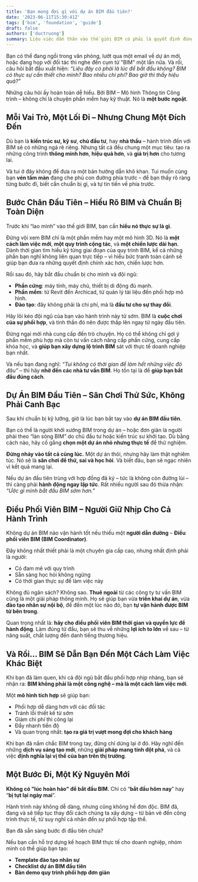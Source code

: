 ```yaml
---
title: 'Bạn mong đợi gì với dự án BIM đầu tiên?'
date: '2023-06-11T15:30:41Z'
tags: ['bim', 'foundation', 'guide']
draft: false
authors: ['ductruong']
summary: Liệu việc dấn thân vào thế giới BIM có phải là quyết định đúng đắn? Liệu chúng ta sẽ bắt đầu từ đâu? Chi phí sẽ là bao nhiêu? Và quan trọng nhất, bao giờ thì trái ngọt đầu tiên sẽ đến? Những câu hỏi này hoàn toàn chính đáng, bởi đây là một bước ngoặt lớn trong sự phát triển của doanh nghiệp bạn.
---
```


Bạn có thể đang ngồi trong văn phòng, lướt qua một email về dự án mới, hoặc đang họp với đối tác thì nghe đến cụm từ "BIM" một lần nữa. Và rồi, câu hỏi bắt đầu xuất hiện: _“Liệu đây có phải là lúc để bắt đầu không? BIM có thực sự cần thiết cho mình? Bao nhiêu chi phí? Bao giờ thì thấy hiệu quả?”_

Những câu hỏi ấy hoàn toàn dễ hiểu. Bởi BIM – Mô hình Thông tin Công trình – không chỉ là chuyện phần mềm hay kỹ thuật. Nó là **một bước ngoặt**.

<TOCInline toc={props.toc} exclude="" />

## **Mỗi Vai Trò, Một Lối Đi – Nhưng Chung Một Đích Đến**

Dù bạn là **kiến trúc sư, kỹ sư**, **chủ đầu tư**, hay **nhà thầu** – hành trình đến với BIM sẽ có những ngả rẽ riêng. Nhưng tất cả đều chung một mục tiêu: tạo ra những công trình **thông minh hơn**, **hiệu quả hơn**, và **giá trị hơn** cho tương lai.

Và tui ở đây không để đưa ra một bản hướng dẫn khô khan. Tui muốn cùng bạn **vén tấm màn** đang che phủ con đường phía trước – để bạn thấy rõ ràng từng bước đi, biết cần chuẩn bị gì, và tự tin tiến về phía trước.

## **Bước Chân Đầu Tiên – Hiểu Rõ BIM và Chuẩn Bị Toàn Diện**

Trước khi “lao mình” vào thế giới BIM, bạn cần **hiểu nó thực sự là gì**.

Đừng vội xem BIM chỉ là một phần mềm hay một mô hình 3D. Nó là **một cách làm việc mới**, **một quy trình cộng tác**, và **một chiến lược dài hạn**. Dành thời gian tìm hiểu kỹ từng giai đoạn của quy trình BIM, kể cả những phần bạn nghĩ không liên quan trực tiếp – vì hiểu bức tranh toàn cảnh sẽ giúp bạn đưa ra những quyết định chính xác hơn, chiến lược hơn.

Rồi sau đó, hãy bắt đầu chuẩn bị cho mình và đội ngũ:

- **Phần cứng**: máy tính, máy chủ, thiết bị di động đủ mạnh.
- **Phần mềm**: từ Revit đến Archicad, từ quản lý tài liệu đến phối hợp mô hình.
- **Đào tạo**: đây không phải là chi phí, mà là **đầu tư cho sự thay đổi**.

Hãy lôi kéo đội ngũ của bạn vào hành trình này từ sớm. BIM là **cuộc chơi của sự phối hợp**, và tinh thần đó nên được thắp lên ngay từ ngày đầu tiên.

Đừng ngại mời nhà cung cấp đến trò chuyện. Họ có thể không chỉ gợi ý phần mềm phù hợp mà còn tư vấn cách nâng cấp phần cứng, cung cấp khóa học, và **giúp bạn xây dựng lộ trình BIM** sát với thực tế doanh nghiệp bạn nhất.

Và nếu bạn đang nghĩ: _“Tui không có thời gian để làm hết những việc đó đâu”_ – thì hãy **nhờ đến các nhà tư vấn BIM**. Họ tồn tại là để **giúp bạn bắt đầu đúng cách**.

## **Dự Án BIM Đầu Tiên – Sân Chơi Thử Sức, Không Phải Canh Bạc**

Sau khi chuẩn bị kỹ lưỡng, giờ là lúc bạn bắt tay vào **dự án BIM đầu tiên**.

Bạn có thể là người khởi xướng BIM trong dự án – hoặc đơn giản là người phải theo “làn sóng BIM” do chủ đầu tư hoặc kiến trúc sư khởi tạo. Dù bằng cách nào, hãy cố gắng **chọn một dự án nhỏ nhưng thực tế** để thử nghiệm.

**Đừng nhảy vào tất cả cùng lúc.** Một dự án thôi, nhưng hãy làm thật nghiêm túc. Nó sẽ là **sân chơi để thử, sai và học hỏi**. Và biết đâu, bạn sẽ ngạc nhiên vì kết quả mang lại.

Nếu dự án đầu tiên trùng với hợp đồng đã ký – tức là không còn đường lùi – thì càng phải **hành động ngay lập tức**. Rất nhiều người sau đó thừa nhận: _“Ước gì mình bắt đầu BIM sớm hơn.”_

## **Điều Phối Viên BIM – Người Giữ Nhịp Cho Cả Hành Trình**

Không dự án BIM nào vận hành tốt nếu thiếu một **người dẫn đường** – **Điều phối viên BIM (BIM Coordinator)**.

Đây không nhất thiết phải là một chuyên gia cấp cao, nhưng nhất định phải là người:

- Có đam mê với quy trình
- Sẵn sàng học hỏi không ngừng
- Có thời gian thực sự để làm việc này

Không đủ ngân sách? Không sao. **Thuê ngoài** từ các công ty tư vấn BIM cũng là một giải pháp thông minh. Họ sẽ giúp bạn vừa **triển khai dự án**, vừa **đào tạo nhân sự nội bộ**, để đến một lúc nào đó, bạn **tự vận hành được BIM từ bên trong**.

Quan trọng nhất là: **hãy cho điều phối viên BIM thời gian và quyền lực để hành động**. Làm đúng từ đầu, bạn sẽ thu về những **lợi ích to lớn** về sau – từ năng suất, chất lượng đến danh tiếng thương hiệu.

## **Và Rồi… BIM Sẽ Dẫn Bạn Đến Một Cách Làm Việc Khác Biệt**

Khi bạn đã làm quen, khi cả đội ngũ bắt đầu phối hợp nhịp nhàng, bạn sẽ nhận ra: **BIM không phải là một công nghệ – mà là một cách làm việc mới**.

Một **mô hình tích hợp** sẽ giúp bạn:

- Phối hợp dễ dàng hơn với các đối tác
- Tránh lỗi thiết kế từ sớm
- Giảm chi phí thi công lại
- Đẩy nhanh tiến độ
- Và quan trọng nhất: **tạo ra giá trị vượt mong đợi cho khách hàng**

Khi bạn đã nắm chắc BIM trong tay, đừng chỉ dừng lại ở đó. Hãy nghĩ đến những **dịch vụ sáng tạo mới**, những **giải pháp mang tính đột phá**, và cả việc **định nghĩa lại vị thế của bạn trên thị trường**.

## **Một Bước Đi, Một Kỷ Nguyên Mới**

**Không có "lúc hoàn hảo" để bắt đầu BIM.** Chỉ có “**bắt đầu hôm nay**” hay “**bị tụt lại ngày mai**”.

Hành trình này không dễ dàng, nhưng cũng không hề đơn độc. BIM đã, đang và sẽ tiếp tục thay đổi cách chúng ta xây dựng – từ bản vẽ đến công trình thực tế, từ suy nghĩ cá nhân đến sự phối hợp tập thể.

Bạn đã sẵn sàng bước đi đầu tiên chưa?

Nếu bạn cần hỗ trợ dựng kế hoạch BIM thực tế cho doanh nghiệp, nhóm mình có thể giúp bạn tạo:

- **Template đào tạo nhân sự**
- **Checklist dự án BIM đầu tiên**
- **Bản demo quy trình phối hợp đơn giản**
